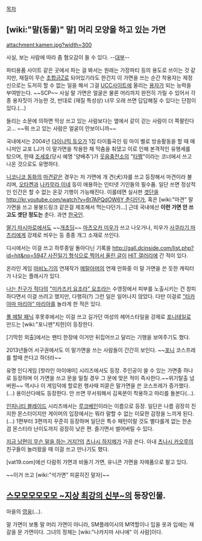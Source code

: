 [[목차]]
== [wiki:"말(동물)" 말] 머리 모양을 하고 있는 가면 ==
attachment:kamen.jpg?width=300

사실, 보는 사람에 따라 좀 혐오감이 들 수 있다. --[[대부]]--

파티용품 사이트 같은 곳에서 파는 걸 봐서는 원래는 가장파티 등의 용도로 쓰이는 것 같지만, 재질이 무슨 [[초합금Z]]로 되어있기라도 한건지 이 가면을 쓰는 순간 착용자는 제정신으로는 도저히 할 수 없는 일을 해서 그걸 [[UCC]]사이트에 올리는 [[용자]]가 되는 능력을 부여받는다. ~~SCP~~ 사실 말 가면은 얼굴은 물론 머리까지 완전히 가릴 수 있어서 각종 용자짓이 가능한 것, 반대로 (재질 특성상) 너무 오래 쓰면 답답해질 수 있다는 단점이 있다.(…) 

들리는 소문에 의하면 막상 쓰고 있는 사람보다는 옆에서 같이 걷는 사람이 더 쪽팔린다고... ~~뭐 쓰고 있는 사람은 얼굴이 안보이니까~~

국내에서는 2004년 [[다이나믹 듀오]]가 1집 타이틀곡인 링 마이 벨로 방송활동을 할 때 매니저인 교포 LJ가 이 말가면을 착용한 채 막춤을 춰댔고 이로 인해 본격적인 유행세를 탔으며, 한때 [[조세호]](당시 예명 '양배추')가 [[웃음충전소]]의 "[[타짱]]"이라는 코너에서 쓰고 나온 것으로도 유명하다.

[[니코니코 동화]]의 [[마견]]같은 경우는 저 가면에 개 견(犬)자를 쓰고 등장해서 마견이라 불리며, [[오타켄]]과 [[나카무라 이네]] 등이 애용하는 인터넷 기인들의 필수품. 일단 쓰면 정상적인 인간은 할 수 없는 온갖 기행이 가능해진다. 이를테면 실사판 [[겟단]]을 [[http://kr.youtube.com/watch?v=6t7APQdOW6Y 춘다던가]], 혹은 [wiki:"마견" 말 가면을 쓰고 붕붕드링크 같은걸 제조해서 먹는다던가...] 근데 국내에선 '''이런 가면 안 쓰고도 겟단 정도는''' 춘다. 과연 [[한국인]].

[[딸기 마시마로]]에서도 ~~[[개초딩]]~~ [[마츠오카 미우]]가 쓰고 나오거나, 미우가 [[사쿠라기 마츠리]]에게 강제로 씌우는 등 종종 개그 소재로 쓰인다. 

디시에서는 이걸 쓰고 하루종일 돌아다닌 기록을 [[http://gall.dcinside.com/list.php?id=hit&no=5947 사진일기 형식으로 찍어서 올린 글]]이 [[HIT 갤러리]]에 간 적이 있다.

온라인 게임 [[마비노기]]의 연재작가 [[메탈아머]]의 연재 만화중 이 말 가면을 쓴 듯한 캐릭터가 나오는 플래시가 있다.

[[나는 친구가 적다]]의 [["미카즈키 요조라" 요조라]]는 수영장에서 피부를 노출시키는 건 창피하다면서 이걸 쓰려고 했지만, 다행히(?) 그런 일은 일어나지 않았다. 다만 이걸로 [["타카야마 마리아" 마리아]]를 놀라게 한 적은 있다.

[[풀 메탈 패닉]] 후못후에서는 이걸 쓰고 길가던 여성의 헤어스타일을 강제로 [[포니테일]]로 만드는 [wiki:"포니맨"치한]이 등장한다.

[기막힌 외출]에서는 팬티 한장에 이거만 뒤집어쓰고 달리는 기행을 보여주기도 했다.

2013년들어 서구권에서도 이 말가면을 쓰는 사람들이 간간히 보인다. ~~[[FiM|포니]] 코스프레를 할때 쓴다고 하더라~~

유명 인디게임 [핫라인 마이애미] 시리즈에서도 등장. 주인공이 쓸 수 있는 가면중 하나로 등장하며 이 가면을 쓰고 문을 밀칠 경우 그 문에 맞은 적이 즉사한다.~~위기탈출 넘버원~~ 역시나 이 게임덕에 할로윈 행사때 피묻은 말가면을 쓴 코스프레가 증가했다.(...) 용이산다에도 등장한다. 안 쓰면 무서워해서 김옥분이 착용하고 마리를 돌본다(...).

[[인피니티 블레이드]] 시리즈에서는 [http://infinityblade.wikia.com/wiki/Rookbane 루크베인]이라는 이름으로 등장. 일단은 나름 굉장히 진지한 몬스터이지만 게이머의 입장에서는 뭐라 말할 수 없는 미묘한 감정을 느끼게 된다.(...) 1편부터 3편까지 꾸준히 등장하며 일단은 특수 패턴이랄 것도 별다를게 없는 한손검 몬스터라 난이도까지 굉장히 낮은 편. 즐기면서 썰어버릴 수 있다.

[[지금 남편이 무슨 말을 하는 거지?]]의 [[츠나시 하지메]]가 가끔 쓴다. 아내 [[츠나시 카오루]]의 친구들이 놀러왔을 때 이걸 쓰고 만나기도 했다.

[vat19.com]에선 다람쥐 가면과 비둘기 가면, 유니콘 가면을 자매품으로 팔고 있다.

~~이거 쓰고 [wiki:"석가면" 피묻히진 말자]~~
== [[스모모모모모모 ~지상 최강의 신부~]]의 등장인물. ==
마을의 [[영웅]](…).

말 가면이 보통 말 머리 가면이 아니라, SM플레이시의 M역할이나 입을 옷과 입에는 재갈을 문 가면이다. 그녀의 정체는 [wiki:"나카지마 사나에" 이 사람]이다.
